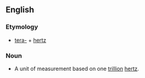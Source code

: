==English==

===Etymology===
* [[tera-]] + [[hertz]]

===Noun===
{{en-noun|-}}

*A unit of measurement based on one [[trillion]] [[hertz]].
